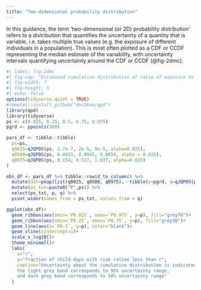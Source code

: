 ```yaml
---
title: "Two-dimensional probability distribution"
---
```


In this guidance, the term ‘two-dimensional (or 2D) probability distribution’ refers to a distribution that quantifies the uncertainty of a quantity that is variable, i.e. takes multiple true values (e.g. the exposure of different individuals in a population). This is most often plotted as a CDF or CCDF representing the median estimate of the variability, with uncertainty intervals quantifying uncertainty around the CDF or CCDF (@fig-2dmc).

```r
#| label: fig-2dmc
#| fig-cap: "Estimated cumulative distribution of ratio of exposure to the TDI for melamine, for 1-year-olds consuming contaminated chocolate from China"
#| fig-width: 7
#| fig-height: 5
#| echo: false
options(tidyverse.quiet = TRUE)
#remotes::install_github("dmi3kno/qpd")
library(qpd)
library(tidyverse)
ps <- c(0.025, 0.25, 0.5, 0.75, 0.975)
pgrd <- ppoints(300)

pars_df <- tibble::tibble(
  ps=ps,
  q0025=qJQPDS(ps, 3.7e-7, 2e-5, 9e-5, alpha=0.025),
  q0500=qJQPDS(ps, 0.0023, 0.0045, 0.0054, alpha = 0.025),
  q0975=qJQPDS(ps, 0.154, 0.527, 1.037, alpha=0.025)
)

obs_df <- pars_df %>% tibble::rowid_to_column() %>% 
  mutate(dat=pmap(list(q0025, q0500, q0975), ~tibble(p=pgrd, q=qJQPDS(p, ..1, ..2, ..3, alpha=0.025)))) %>% unnest(dat) %>% 
  mutate(ps_txt=paste0("P",ps)) %>% 
  select(ps_txt, p, q) %>% 
  pivot_wider(names_from = ps_txt, values_from = q)

ggplot(obs_df)+
  geom_ribbon(aes(xmin=`P0.025`, xmax=`P0.975`, y=p), fill="grey70")+
  geom_ribbon(aes(xmin=`P0.25`, xmax=`P0.75`, y=p), fill="grey30")+
  geom_line(aes(x=`P0.5`, y=p), color="black")+
  geom_vline(xintercept=1)+
  scale_x_log10()+
  theme_minimal()+
  labs(
    x="r",
    y="fraction of child-days with risk ration less than r",
    caption="Uncertainty about the cumulative distribution is indicated: 
    the light grey band corresponds to 95% uncertainty range, 
    and dark grey band corresponds to 50% uncertainty range"
  )


```


